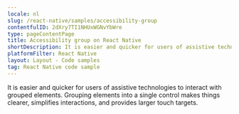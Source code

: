 ```yaml
---
locale: nl
slug: /react-native/samples/accessibility-group
contentfulID: 2dXry7TI1NHUxWGNvYbWre
type: pageContentPage
title: Accessibility group on React Native
shortDescription: It is easier and quicker for users of assistive technologies to interact with grouped elements.
platformFilter: React Native
layout: Layout - Code samples
tag: React Native code sample
---
```


It is easier and quicker for users of assistive technologies to interact with grouped elements. Grouping elements into a single control makes things clearer, simplifies interactions, and provides larger touch targets.

<CodeSample id="accessibility-group" locale="nl" platform="react native"/>